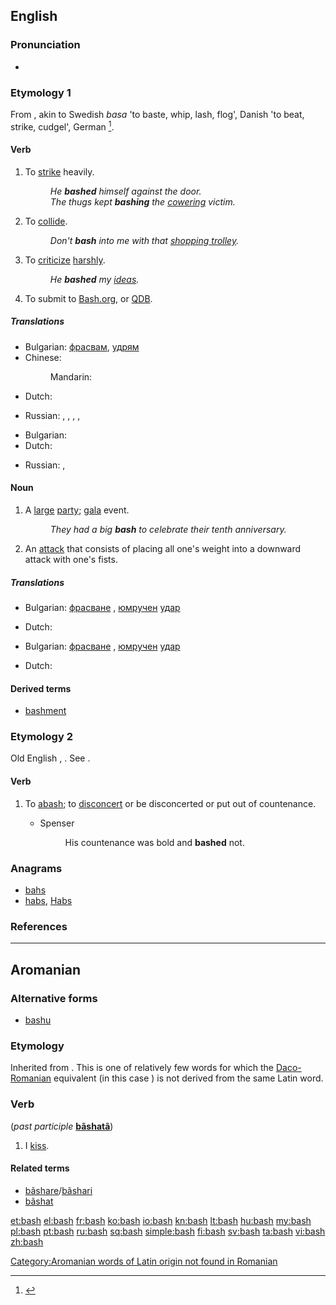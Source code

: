 ==English==

===Pronunciation===
* {{rhymes|æʃ}}

===Etymology 1===
From {{etyl|non}}, akin to Swedish ''basa'' 'to baste, whip, lash, flog', Danish {{term|baske||lang=da}} 'to beat, strike, cudgel', German {{term|patschen||to slap|lang=de}}<ref>{{R:ODS online|baske}}</ref>.

====Verb====
{{en-verb|bash|es}}

# To [[strike]] heavily.
#: ''He '''bashed''' himself against the door.''
#: ''The thugs kept '''bashing''' the [[cower]]ing victim.''
# To [[collide]].
#: ''Don't '''bash''' into me with that [[shopping trolley]].''
# To [[criticize]] [[harsh]]ly.
#: ''He '''bashed''' my [[idea]]s.''
# {{rfv-sense}} {{internet slang}} To submit to [http://bash.org Bash.org], or [http://qdb.us/ QDB].

=====Translations=====
{{trans-top|to strike}}
* Bulgarian: [[фрасвам]], [[удрям]]
* Chinese:
*: Mandarin: {{t|zh|揍|tr=zòu|sc=Hani}}
* Dutch: {{t-|nl|neerslagen}}
{{trans-mid}}
* Russian: {{t+|ru|колотить|tr=kolotítʹ|sc=Cyrl}} {{impf}}, {{t+|ru|поколотить|tr=pokolotítʹ|sc=Cyrl}} {{pf.}}, {{t+|ru|бить|tr=bitʹ|sc=Cyrl}} {{impf}}, {{t+|ru|побить|tr=pobítʹ|sc=Cyrl}} {{pf.}}, {{t+|ru|избить|tr=izbítʹ|sc=Cyrl}} {{pf.}}
{{trans-bottom}}

{{trans-top|to criticize}}
* Bulgarian: {{t+|bg|критикувам}}
* Dutch: {{t-|nl|kritiseren}}
{{trans-mid}}
* Russian: {{t+|ru|критиковать|tr=kritikovátʹ|sc=Cyrl}} {{impf}}, {{t+|ru|раскритиковать|tr=raskritikovátʹ|sc=Cyrl}} {{pf.}}
{{trans-bottom}}

{{trans-see|collide}}

====Noun====
{{en-noun|es}}

# A [[large]] [[party]]; [[gala]] event.
#: ''They had a big '''bash''' to celebrate their tenth anniversary.''
# An [[attack]] that consists of placing all one's weight into a downward attack with one's fists.

=====Translations=====
{{trans-top|gala}}
* Bulgarian: [[фрасване]] {{n}}, [[юмрук|юмручен]] [[удар]] {{m}}
{{trans-mid}}
* Dutch: {{t-|nl|gala bal|n}}
{{trans-bottom}}

{{trans-top|an attack}}
* Bulgarian: [[фрасване]] {{n}}, [[юмрук|юмручен]] [[удар]] {{m}}
{{trans-mid}}
* Dutch: {{t-|nl|neerslagen|n}}
{{trans-bottom}}

====Derived terms====
* [[bashment]]

===Etymology 2===
Old English {{term|baschen}}, {{term|baissen}}. See {{term|abash|lang=en}}.

====Verb====
{{en-verb|bashes|bashing|bashed}}

# {{obsolete|transitive}} To [[abash]]; to [[disconcert]] or be disconcerted or put out of countenance.
#* Spenser
#*: His countenance was bold and '''bashed''' not.

{{Webster 1913}}

===Anagrams===
* [[bahs#English|bahs]]
* [[habs#English|habs]], [[Habs#English|Habs]]

===References===
<references/>

----

==Aromanian==

===Alternative forms===
* [[bashu]]

===Etymology===
Inherited from {{etyl|la|rup}} {{term|basio|bāsiō|lang=la|I [[kiss]]}}. This is one of relatively few words for which the [[Daco-Romanian]] equivalent (in this case {{term|săruta|lang=ro}}) is not derived from the same Latin word.

===Verb===
{{head|rup|verb}} (''past participle'' '''[[bãshatã]]''')

# I [[kiss]].

====Related terms====
* [[bãshare]]/[[bãshari]]
* [[bãshat]]

[[Category:Aromanian words of Latin origin not found in Romanian]]

[[et:bash]]
[[el:bash]]
[[fr:bash]]
[[ko:bash]]
[[io:bash]]
[[kn:bash]]
[[lt:bash]]
[[hu:bash]]
[[my:bash]]
[[pl:bash]]
[[pt:bash]]
[[ru:bash]]
[[sq:bash]]
[[simple:bash]]
[[fi:bash]]
[[sv:bash]]
[[ta:bash]]
[[vi:bash]]
[[zh:bash]]